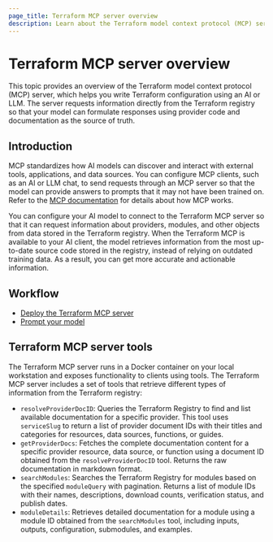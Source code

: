 ```yaml
---
page_title: Terraform MCP server overview
description: Learn about the Terraform model context protocol (MCP) server and how it can help you write Terraform configuration using AI.
---
```


# Terraform MCP server overview

This topic provides an overview of the Terraform model context protocol (MCP) server, which helps you write Terraform configuration using an AI or LLM. The server requests information directly from the Terraform registry so that your model can formulate responses using provider code and documentation as the source of truth. 

## Introduction

MCP standardizes how AI models can discover and interact with external tools, applications, and data sources. You can configure MCP clients, such as an AI or LLM chat, to send requests through an MCP server so that the model can provide answers to prompts that it may not have been trained on. Refer to the [MCP documentation](https://modelcontextprotocol.io/introduction) for details about how MCP works. 

You can configure your AI model to connect to the Terraform MCP server so that it can request information about providers, modules, and other objects from data stored in the Terraform registry. When the Terraform MCP is available to your AI client, the model retrieves information from the most up-to-date source code stored in the registry, instead of relying on outdated training data. As a result, you can get more accurate and actionable information. 

## Workflow

- [Deploy the Terraform MCP server](/terraform/docs/tools/mcp-server/deploy)
- [Prompt your model](/terraform//docs/tools/mcp-server/prompt)

## Terraform MCP server tools

The Terraform MCP server runs in a Docker container on your local workstation and exposes functionality to clients using tools. The Terraform MCP server includes a set of tools that retrieve different types of information from the Terraform registry:

- `resolveProviderDocID`: Queries the Terraform Registry to find and list available documentation for a specific provider. This tool uses `serviceSlug` to return a list of provider document IDs with their titles and categories for resources, data sources, functions, or guides. 
- `getProviderDocs`: Fetches the complete documentation content for a specific provider resource, data source, or function using a document ID obtained from the `resolveProviderDocID` tool. Returns the raw documentation in markdown format.
- `searchModules`: Searches the Terraform Registry for modules based on the specified `moduleQuery` with pagination. Returns a list of module IDs with their names, descriptions, download counts, verification status, and publish dates. 
- `moduleDetails`: Retrieves detailed documentation for a module using a module ID obtained from the `searchModules` tool, including inputs, outputs, configuration, submodules, and examples.